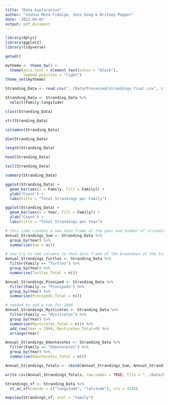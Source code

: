 ```yaml
---
title: "Data Exploration"
author: "Joshua Meza-Fidalgo, Jess Ozog & Britney Pepper"
date: '2022-04-02'
output: pdf_document
---
```


```r
library(dplyr)
library(ggplot2)
library(tidyverse)

getwd()

mytheme <- theme_bw() +
  theme(axis.text = element_text(color = "black"), 
        legend.position = "right")
theme_set(mytheme)
```


```r
Stranding_Data <- read.csv("../Data/Processed/strandings_final.csv", stringsAsFactors = TRUE)

Stranding_Data <- Stranding_Data %>%
  select(Family:longitude)
```


```r
class(Stranding_Data)

str(Stranding_Data)

colnames(Stranding_Data)

dim(Stranding_Data)

length(Stranding_Data)
```

```r
head(Stranding_Data)

tail(Stranding_Data)
```

```r
summary(Stranding_Data)
```

```r
ggplot(Stranding_Data) +
  geom_bar(aes(x = Family, fill = Family)) +
  ylab("Count") +
  labs(title = "Total Strandings per Family")

ggplot(Stranding_Data) +
  geom_bar(aes(x = Year, fill = Family)) +
  ylab("Count") +
  labs(title = "Total Strandings per Year")
```
```r
# this code creates a new data frame of the year and number of strandings that year
Annual_Strandings_Sum <- Stranding_Data %>%
  group_by(Year) %>%
  summarise(Sum = n())

# now try to add columns to that data frame of the breakdown of the totals of each group
Annual_Strandings_Turtles <- Stranding_Data %>%
  filter(Family == "Turtles") %>%
  group_by(Year) %>%
  summarise(Turtles_Total = n())

Annual_Strandings_Pinniped <- Stranding_Data %>%
  filter(Family == "Pinnipeds") %>%
  group_by(Year) %>%
  summarise(Pinnipeds_Total = n())

# needed to add a row for 1994
Annual_Strandings_Mysticetes <- Stranding_Data %>%
  filter(Family == "Mysticetes") %>%
  group_by(Year) %>%
  summarise(Mysticetes_Total = n()) %>%
  add_row(Year = 1994, Mysticetes_Total=0) %>%
  arrange(Year)

Annual_Strandings_Odontocetes <- Stranding_Data %>%
  filter(Family == "Odontocetes") %>%
  group_by(Year) %>%
  summarise(Odontocetes_Total = n())

Annual_Strandings_Totals <- cbind(Annual_Strandings_Sum, Annual_Strandings_Turtles[,2], Annual_Strandings_Pinniped[,2], Annual_Strandings_Mysticetes[,2], Annual_Strandings_Odontocetes[,2])

write.csv(Annual_Strandings_Totals, row.names = TRUE, file = "../Data/Processed/strandings_totals.csv")
```


```r
Strandings_sf <- Stranding_Data %>%
  st_as_sf(coords = c("longitude", "latitude"), crs = 4326)

mapview(Strandings_sf, zcol = "Family")
```